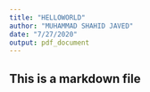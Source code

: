 ```yaml
---
title: "HELLOWORLD"
author: "MUHAMMAD SHAHID JAVED"
date: "7/27/2020"
output: pdf_document
---
```

## This is a markdown file